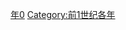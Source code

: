 {{Catnav|頁面分類|历史|歷史時代|年|前1世纪各年}}

{{catmore}}
{{Commons category|10 BC}}

[[Category:前10年代|年0]]
[[Category:前1世纪各年|Category:前1世纪各年]]